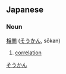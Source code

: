 == Japanese ==                                          
===Noun===
[[相]][[関]] ([[そうかん]], sōkan)

# [[correlation]]

[[Category:Japanese nouns|そうかん]]